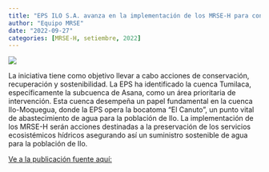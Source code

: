 ```yaml
---
title: "EPS ILO S.A. avanza en la implementación de los MRSE-H para conservar los servicios ecosistémicos hídricos"
author: "Equipo MRSE"
date: "2022-09-27"
categories: [MRSE-H, setiembre, 2022]
---
```


![](thumbnail.jpg)

La iniciativa tiene como objetivo llevar a cabo acciones de conservación, recuperación y sostenibilidad. La EPS ha identificado la cuenca Tumilaca, específicamente la subcuenca de Asana, como un área prioritaria de intervención. Esta cuenca desempeña un papel fundamental en la cuenca Ilo-Moquegua, donde la EPS opera la bocatoma "El Canuto", un punto vital de abastecimiento de agua para la población de Ilo. La implementación de los MRSE-H serán acciones destinadas a la preservación de los servicios ecosistémicos hídricos asegurando así un suministro sostenible de agua para la población de Ilo.

[Ve a la publicación fuente aquí:](https://prensaregional.pe/la-prensa-regional-martes-27-de-setiembre-de-2022/)
